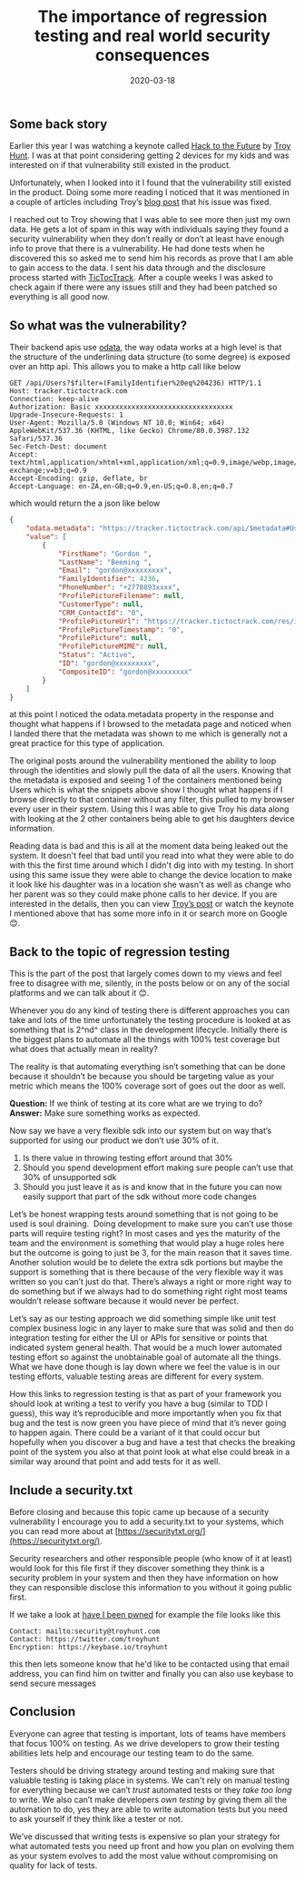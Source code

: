﻿---
title: 'The importance of regression testing and real world security consequences'
date: 2020-03-18
tags: ['Security', 'Testing']
draft: false
summary: 'Organizations often put a lot of effort around testing their products, they''ll put tons of effort in unit testing, integration testing across their UI and API layers but sometimes have a strategy of covering everything. This doesn''t always add value to their pipelines because the metric that is being chased is not value which agreeably is a hard thing to measure but rather it''s a coverage metric. To start with I don''t know if testing strategy is what was happening for TicTocTrack but is something that is definitely highlighted as something that would have been valuable for them. A security vulnerability discovered around a year ago from a fellow MVP and security expert Troy Hunt was patched and then earlier this year I re-discovered it'
---


## Some back story

Earlier this year I was watching a keynote called [Hack to the Future](https://www.youtube.com/watch?v=qCOefMiakps) by [Troy Hunt](https://www.troyhunt.com/). I was at that point considering getting 2 devices for my kids and was interested on if that vulnerability still existed in the product.

Unfortunately, when I looked into it I found that the vulnerability still existed in the product. Doing some more reading I noticed that it was mentioned in a couple of articles including Troy’s [blog post](https://www.troyhunt.com/how-to-track-your-kids-and-other-peoples-kids-with-the-tictoctrack-watch/) that his issue was fixed.

I reached out to Troy showing that I was able to see more then just my own data. He gets a lot of spam in this way with individuals saying they found a security vulnerability when they don’t really or don’t at least have enough info to prove that there is a vulnerability. He had done tests when he discovered this so asked me to send him his records as prove that I am able to gain access to the data. I sent his data through and the disclosure process started with [TicTocTrack](https://www.tictoctrack.com.au/). After a couple weeks I was asked to check again if there were any issues still and they had been patched so everything is all good now.


## So what was the vulnerability?

Their backend apis use [odata](https://www.odata.org/), the way odata works at a high level is that the structure of the underlining data structure (to some degree) is exposed over an http api. This allows you to make a http call like below


```plaintext
GET /api/Users?$filter=(FamilyIdentifier%20eq%204236) HTTP/1.1
Host: tracker.tictoctrack.com
Connection: keep-alive
Authorization: Basic xxxxxxxxxxxxxxxxxxxxxxxxxxxxxxxxxx
Upgrade-Insecure-Requests: 1
User-Agent: Mozilla/5.0 (Windows NT 10.0; Win64; x64) AppleWebKit/537.36 (KHTML, like Gecko) Chrome/80.0.3987.132 Safari/537.36
Sec-Fetch-Dest: document
Accept: text/html,application/xhtml+xml,application/xml;q=0.9,image/webp,image/apng,*/*;q=0.8,application/signed-exchange;v=b3;q=0.9
Accept-Encoding: gzip, deflate, br
Accept-Language: en-ZA,en-GB;q=0.9,en-US;q=0.8,en;q=0.7
```


which would return the a json like below


```json
{
    "odata.metadata": "https://tracker.tictoctrack.com/api/$metadata#Users",
    "value": [
        {
            "FirstName": "Gordon ",
            "LastName": "Beeming ",
            "Email": "gordon@xxxxxxxxx",
            "FamilyIdentifier": 4236,
            "PhoneNumber": "+2778893xxxx",
            "ProfilePictureFilename": null,
            "CustomerType": null,
            "CRM_ContactId": "0",
            "ProfilePictureUrl": "https://tracker.tictoctrack.com/res/img/usermeta/DEFAULT_IMG.jpg",
            "ProfilePictureTimestamp": "0",
            "ProfilePicture": null,
            "ProfilePictureMIME": null,
            "Status": "Active",
            "ID": "gordon@xxxxxxxxx",
            "CompositeID": "gordon@xxxxxxxxx"
        }
    ]
}
```


at this point I noticed the odata.metadata property in the response and thought what happens if I browsed to the metadata page and noticed when I landed there that the metadata was shown to me which is generally not a great practice for this type of application.

The original posts around the vulnerability mentioned the ability to loop through the identities and slowly pull the data of all the users. Knowing that the metadata is exposed and seeing 1 of the containers mentioned being Users which is what the snippets above show I thought what happens if I browse directly to that container without any filter, this pulled to my browser every user in their system. Using this I was able to give Troy his data along with looking at the 2 other containers being able to get his daughters device information.

Reading data is bad and this is all at the moment data being leaked out the system. It doesn't feel that bad until you read into what they were able to do with this the first time around which I didn't dig into with my testing. In short using this same issue they were able to change the device location to make it look like his daughter was in a location she wasn't as well as change who her parent was so they could make phone calls to her device. If you are interested in the details, then you can view [Troy’s post](https://www.troyhunt.com/how-to-track-your-kids-and-other-peoples-kids-with-the-tictoctrack-watch/) or watch the keynote I mentioned above that has some more info in it or search more on Google 😊.


## Back to the topic of regression testing

This is the part of the post that largely comes down to my views and feel free to disagree with me, silently, in the posts below or on any of the social platforms and we can talk about it 😊.

Whenever you do any kind of testing there is different approaches you can take and lots of the time unfortunately the testing procedure is looked at as something that is 2^nd^ class in the development lifecycle. Initially there is the biggest plans to automate all the things with 100% test coverage but what does that actually mean in reality?

The reality is that automating everything isn’t something that can be done because it shouldn’t be because you should be targeting value as your metric which means the 100% coverage sort of goes out the door as well.

**Question:** If we think of testing at its core what are we trying to do?  
**Answer:** Make sure something works as expected.

Now say we have a very flexible sdk into our system but on way that’s supported for using our product we don’t use 30% of it.

1. Is there value in throwing testing effort around that 30%
2. Should you spend development effort making sure people can’t use that 30% of unsupported sdk
3. Should you just leave it as is and know that in the future you can now easily support that part of the sdk without more code changes

Let’s be honest wrapping tests around something that is not going to be used is soul draining.  Doing development to make sure you can’t use those parts will require testing right? In most cases and yes the maturity of the team and the environment is something that would play a huge roles here but the outcome is going to just be 3, for the main reason that it saves time. Another solution would be to delete the extra sdk portions but maybe the support is something that is there because of the very flexible way it was written so you can’t just do that. There’s always a right or more right way to do something but if we always had to do something right right most teams wouldn’t release software because it would never be perfect.

Let’s say as our testing approach we did something simple like unit test complex business logic in any layer to make sure that was solid and then do integration testing for either the UI or APIs for sensitive or points that indicated system general health. That would be a much lower automated testing effort so against the unobtainable goal of automate all the things. What we have done though is lay down where we feel the value is in our testing efforts, valuable testing areas are different for every system.

How this links to regression testing is that as part of your framework you should look at writing a test to verify you have a bug (similar to TDD I guess), this way it’s reproducible and more importantly when you fix that bug and the test is now green you have piece of mind that it’s never going to happen again. There could be a variant of it that could occur but hopefully when you discover a bug and have a test that checks the breaking point of the system you also at that point look at what else could break in a similar way around that point and add tests for it as well.


## Include a security.txt

Before closing and because this topic came up because of a security vulnerability I encourage you to add a security.txt to your systems, which you can read more about at [https://securitytxt.org/](https://securitytxt.org/).

Security researchers and other responsible people (who know of it at least) would look for this file first if they discover something they think is a security problem in your system and then they have information on how they can responsible disclose this information to you without it going public first.

If we take a look at [have I been pwned](https://haveibeenpwned.com/) for example the file looks like this


```plaintext
Contact: mailto:security@troyhunt.com
Contact: https://twitter.com/troyhunt
Encryption: https://keybase.io/troyhunt
```


this then lets someone know that he'd like to be contacted using that email address, you can find him on twitter and finally you can also use keybase to send secure messages


## Conclusion

Everyone can agree that testing is important, lots of teams have members that focus 100% on testing. As we drive developers to grow their testing abilities lets help and encourage our testing team to do the same.

Testers should be driving strategy around testing and making sure that valuable testing is taking place in systems. We can't rely on manual testing for everything because we can’t *trust* automated tests or they *take too long* to write. We also can’t make developers *own testing* by giving them all the automation to do, yes they are able to write automation tests but you need to ask yourself if they think like a tester or not.

We’ve discussed that writing tests is expensive so plan your strategy for what automated tests you need up front and how you plan on evolving them as your system evolves to add the most value without compromising on quality for lack of tests.


